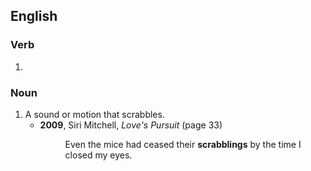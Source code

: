 ==English==

===Verb===
{{head|en|verb form}}

# {{present participle of|en|scrabble|nocat=1}}

===Noun===
{{en-noun}}

# A sound or motion that scrabbles.
#* '''2009''', Siri Mitchell, ''Love's Pursuit'' (page 33)
#*: Even the mice had ceased their '''scrabblings''' by the time I closed my eyes.